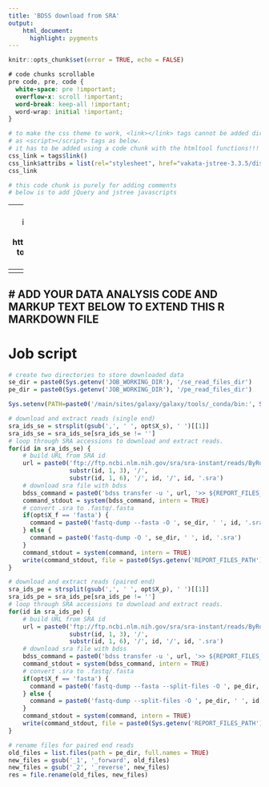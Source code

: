 ```yaml
---
title: 'BDSS download from SRA'
output:
    html_document:
      highlight: pygments
---
```


```r
knitr::opts_chunk$set(error = TRUE, echo = FALSE)
```

```css
# code chunks scrollable
pre code, pre, code {
  white-space: pre !important;
  overflow-x: scroll !important;
  word-break: keep-all !important;
  word-wrap: initial !important;
}
```


```r
# to make the css theme to work, <link></link> tags cannot be added directly 
# as <script></script> tags as below.
# it has to be added using a code chunk with the htmltool functions!!!
css_link = tags$link()
css_link$attribs = list(rel="stylesheet", href="vakata-jstree-3.3.5/dist/themes/default/style.min.css")
css_link
```

```r
# this code chunk is purely for adding comments
# below is to add jQuery and jstree javascripts
```
<script src="https://code.jquery.com/jquery-3.3.1.min.js"></script>
<script src="vakata-jstree-3.3.5/dist/jstree.min.js"></script>

---
# javascript code below is to build the file tree interface
# see this for how to implement opening hyperlink: https://stackoverflow.com/questions/18611317/how-to-get-i-get-leaf-nodes-in-jstree-to-open-their-hyperlink-when-clicked-when
---
<script>
  $(function () {
    // create an instance when the DOM is ready
    $('#jstree').jstree().bind("select_node.jstree", function (e, data) {
     window.open( data.node.a_attr.href, data.node.a_attr.target )
    });
  });
</script>

---
# ADD YOUR DATA ANALYSIS CODE AND MARKUP TEXT BELOW TO EXTEND THIS R MARKDOWN FILE
---

# Job script

```r
# create two directories to store downloaded data
se_dir = paste0(Sys.getenv('JOB_WORKING_DIR'), '/se_read_files_dir')
pe_dir = paste0(Sys.getenv('JOB_WORKING_DIR'), '/pe_read_files_dir')
```

```r
Sys.setenv(PATH=paste0('/main/sites/galaxy/galaxy/tools/_conda/bin:', Sys.getenv('PATH')))

# download and extract reads (single end)
sra_ids_se = strsplit(gsub(',', ' ', opt$X_s), ' ')[[1]]
sra_ids_se = sra_ids_se[sra_ids_se != '']
# loop through SRA accessions to download and extract reads.
for(id in sra_ids_se) {
    # build URL from SRA id
    url = paste0('ftp://ftp.ncbi.nlm.nih.gov/sra/sra-instant/reads/ByRun/sra/',
                 substr(id, 1, 3), '/',
                 substr(id, 1, 6), '/', id, '/', id, '.sra')
    # download sra file with bdss
    bdss_command = paste0('bdss transfer -u ', url, '>> ${REPORT_FILES_PATH}/log.txt 2>&1')
    command_stdout = system(bdss_command, intern = TRUE)
    # convert .sra to .fastq/.fasta
    if(opt$X_f == 'fasta') {
      command = paste0('fastq-dump --fasta -O ', se_dir, ' ', id, '.sra')
    } else {
      command = paste0('fastq-dump -O ', se_dir, ' ', id, '.sra')
    }
    command_stdout = system(command, intern = TRUE)
    write(command_stdout, file = paste0(Sys.getenv('REPORT_FILES_PATH'), '/fastq-dump.log.txt'), append = TRUE)
}

# download and extract reads (paired end)
sra_ids_pe = strsplit(gsub(',', ' ', opt$X_p), ' ')[[1]]
sra_ids_pe = sra_ids_pe[sra_ids_pe != '']
# loop through SRA accessions to download and extract reads.
for(id in sra_ids_pe) {
    # build URL from SRA id
    url = paste0('ftp://ftp.ncbi.nlm.nih.gov/sra/sra-instant/reads/ByRun/sra/',
                 substr(id, 1, 3), '/',
                 substr(id, 1, 6), '/', id, '/', id, '.sra')
    # download sra file with bdss
    bdss_command = paste0('bdss transfer -u ', url, '>> ${REPORT_FILES_PATH}/log.txt 2>&1')
    command_stdout = system(bdss_command, intern = TRUE)
    # convert .sra to .fastq/.fasta
    if(opt$X_f == 'fasta') {
      command = paste0('fastq-dump --fasta --split-files -O ', pe_dir, ' ', id, '.sra')
    } else {
      command = paste0('fastq-dump --split-files -O ', pe_dir, ' ', id, '.sra')
    }
    command_stdout = system(command, intern = TRUE)
    write(command_stdout, file = paste0(Sys.getenv('REPORT_FILES_PATH'), '/fastq-dump.log.txt'), append = TRUE)
}

```

```r
# rename files for paired end reads
old_files = list.files(path = pe_dir, full.names = TRUE)
new_files = gsub('_1', '_forward', old_files)
new_files = gsub('_2', '_reverse', new_files)
res = file.rename(old_files, new_files)
```


